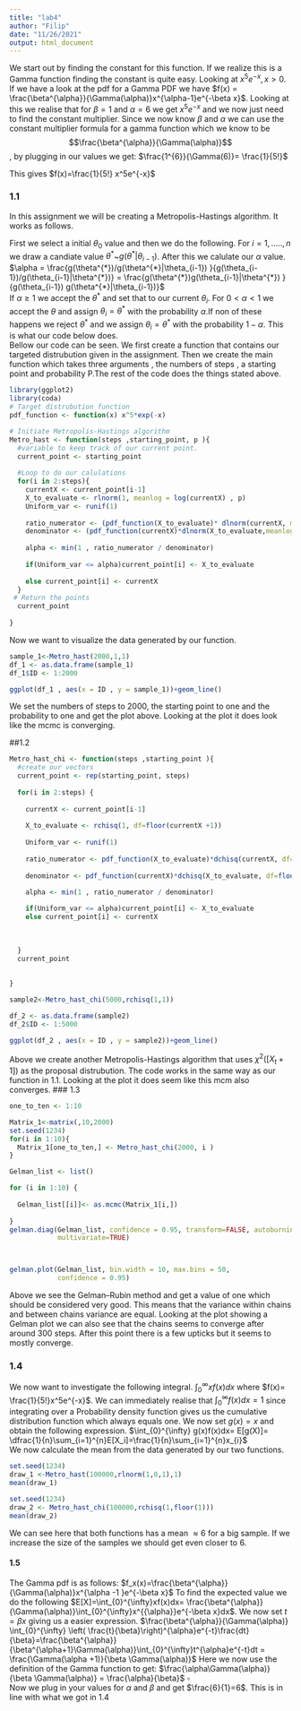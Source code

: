 ```yaml
---
title: "lab4"
author: "Filip"
date: "11/26/2021"
output: html_document
---
```


We start out by finding the constant for this function. If we realize this is a Gamma function finding the constant is quite easy. Looking at $x^5e^{-x}, x>0$. If we have a look at the pdf for a Gamma PDF we have $f(x) = \frac{\beta^{\alpha}}{\Gamma(\alpha)}x^{\alpha-1}e^{-\beta x}$. Looking at this we realise that for $\beta = 1$ and $\alpha=6$ we get $x^5e^{-x}$ and we now just need to find the constant multiplier.
Since we now know $\beta$ and $\alpha$ we can use the constant multiplier formula for a gamma function which we know to be $$\frac{\beta^{\alpha}}{\Gamma(\alpha)}$$ , by plugging in our values we get: $\frac{1^{6}}{\Gamma(6)}= \frac{1}{5!}$

This gives $f(x)=\frac{1}{5!} x^5e^{-x}$


### 1.1 
In this assignment we will be creating a Metropolis-Hastings algorithm. It works as follows.

First we select a initial $\theta_{0}$ value and then we do the following.
For $i=1,.....,n$ we draw a candiate value $\theta^{*}$~$g(\theta^{*}|\theta_{i-1})$. After this we calulate our $\alpha$ value.
\
$\alpha = \frac{g(\theta^{*})/g(\theta^{*}|\theta_{i-1}) }{g(\theta_{i-1})/g(\theta_{i-1}|\theta^{*})} = \frac{g(\theta^{*})g(\theta_{i-1}|\theta^{*}) }{g(\theta_{i-1}) g(\theta^{*}|\theta_{i-1})}$
\
If $\alpha \geq 1$ we accept the $\theta^{*}$ and set that to our current $\theta_i$. For $0 < \alpha <1$ we accept the $\theta$ and assign $\theta_i=\theta^{*}$ with the probability $\alpha$.If non of these happens we reject $\theta^{*}$ and we assign $\theta_i = \theta^{*}$ with the probability $1-\alpha$.
This is what our code below does.
\
Bellow our code can be seen. We first create a function that contains our targeted distrubution given in the assignment. Then we create the main function which takes three arguments , the numbers of steps , a starting point and probability P.The rest of the code does the things stated above. 

```r
library(ggplot2)
library(coda)
# Target distrubution function
pdf_function <- function(x) x^5*exp(-x)

# Initiate Metropolis-Hastings algorithm
Metro_hast <- function(steps ,starting_point, p ){
  #variable to keep track of our current point. 
  current_point <- starting_point
  
  #Loop to do our calulations
  for(i in 2:steps){
    currentX <- current_point[i-1]
    X_to_evaluate <- rlnorm(1, meanlog = log(currentX) , p)
    Uniform_var <- runif(1)
    
    ratio_numerator <- (pdf_function(X_to_evaluate)* dlnorm(currentX, meanlog = log(X_to_evaluate), p) )
    denominator <- (pdf_function(currentX)*dlnorm(X_to_evaluate,meanlog=log(X_to_evaluate), p))
    
    alpha <- min(1 , ratio_numerator / denominator)
    
    if(Uniform_var <= alpha)current_point[i] <- X_to_evaluate
    
    else current_point[i] <- currentX
  }
 # Return the points
  current_point
  
}

```

Now we want to visualize the data generated by our function.
```r
sample_1<-Metro_hast(2000,1,1)
df_1 <- as.data.frame(sample_1)
df_1$ID <- 1:2000

ggplot(df_1 , aes(x = ID , y = sample_1))+geom_line()

```
 
We set the numbers of steps to 2000, the starting point to one and the probability to one and get the plot above. Looking at the plot it does look like the mcmc is converging. 



##1.2 

```r

Metro_hast_chi <- function(steps ,starting_point ){
  #create our vectors 
  current_point <- rep(starting_point, steps)
  
  for(i in 2:steps) {
    
    currentX <- current_point[i-1]
    
    X_to_evaluate <- rchisq(1, df=floor(currentX +1))
    
    Uniform_var <- runif(1)
    
    ratio_numerator <- pdf_function(X_to_evaluate)*dchisq(currentX, df=floor(X_to_evaluate+1))
    
    denominator <- pdf_function(currentX)*dchisq(X_to_evaluate, df=floor(currentX+1))
    
    alpha <- min(1 , ratio_numerator / denominator)

    if(Uniform_var <= alpha)current_point[i] <- X_to_evaluate
    else current_point[i] <- currentX
    
    
    
  }
  current_point
  
  
}

sample2<-Metro_hast_chi(5000,rchisq(1,1))

df_2 <- as.data.frame(sample2)
df_2$ID <- 1:5000

ggplot(df_2 , aes(x = ID , y = sample2))+geom_line()

```

Above we create another Metropolis-Hastings algorithm that uses $\chi^2([X_t+1])$ as the proposal distrubution. The code works in the same way as our function in 1.1. Looking at the plot it does seem like this mcm also converges. 
### 1.3

```r
one_to_ten <- 1:10

Matrix_1<-matrix(,10,2000)
set.seed(1234)
for(i in 1:10){
  Matrix_1[one_to_ten,] <- Metro_hast_chi(2000, i )
}

Gelman_list <- list()

for (i in 1:10) {
  
  Gelman_list[[i]]<- as.mcmc(Matrix_1[i,])
  
}
gelman.diag(Gelman_list, confidence = 0.95, transform=FALSE, autoburnin=TRUE,
            multivariate=TRUE)



gelman.plot(Gelman_list, bin.width = 10, max.bins = 50,
            confidence = 0.95)
```
Above we see the Gelman–Rubin method and get a value of one which should be considered very good. This means that the variance within chains and between chains variance are equal. 
Looking at the plot showing a Gelman plot we can also see that the chains seems to converge after around 300 steps. After this point there is a few upticks but it seems to mostly converge. 



### 1.4 
We now want to investigate the following integral.
$\int_{0}^{\infty} xf(x) dx$ where $f(x)= \frac{1}{5!}x^5e^{-x}$. We can immediately realise that $\int_{0}^{\infty} f(x) dx = 1$ since integrating over a Probability density function gives us the cumulative distribution function which always equals one. We now set $g(x) = x$ and obtain the following expression.
$\int_{0}^{\infty} g(x)f(x)dx= E[g(X)]= \dfrac{1}{n}\sum_{i=1}^{n}E[X_i]=\frac{1}{n}\sum_{i=1}^{n}x_{i}$
\
We now calculate the mean from the data generated by our two functions.
```r
set.seed(1234)
draw_1 <-Metro_hast(100000,rlnorm(1,0,1),1)
mean(draw_1)

set.seed(1234)
draw_2 <- Metro_hast_chi(100000,rchisq(1,floor(1)))
mean(draw_2)
```
We can see here that both functions has a mean $\approx 6$ for a big sample. If we increase the size of the samples we should get even closer to 6. 

#### 1.5

The Gamma pdf is as follows: $f_x(x)=\frac{\beta^{\alpha}}{\Gamma(\alpha)}x^{\alpha -1 }e^{-\beta x}$
To find the expected value we do the following $E[X]=\int_{0}^{\infty}xf(x)dx= \frac{\beta^{\alpha}}{\Gamma(\alpha)}\int_{0}^{\infty}x^{{\alpha}}e^{-\beta x}dx$.
We now set $t= \beta x$ giving us a easier expression. $\frac{\beta^{\alpha}}{\Gamma(\alpha)} \int_{0}^{\infty} \left( \frac{t}{\beta}\right)^{\alpha}e^{-t}\frac{dt}{\beta}=\frac{\beta^{\alpha}}{\beta^{\alpha+1}\Gamma(\alpha)}\int_{0}^{\infty}t^{\alpha}e^{-t}dt = \frac{\Gamma(\alpha +1)}{\beta \Gamma(\alpha)}$ Here we now use the definition of the Gamma function to get: $\frac{\alpha\Gamma(\alpha)}{\beta \Gamma(\alpha)} = \frac{\alpha}{\beta}$  $\square$
\
Now we plug in your values for $\alpha$ and $\beta$ and get $\frac{6}{1}=6$.
This is in line with what we got in 1.4






